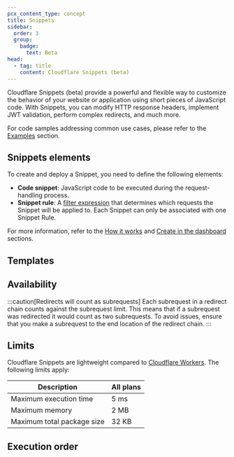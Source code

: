 ```yaml
---
pcx_content_type: concept
title: Snippets
sidebar:
  order: 3
  group:
    badge:
      text: Beta
head:
  - tag: title
    content: Cloudflare Snippets (beta)
---
```



Cloudflare Snippets (beta) provide a powerful and flexible way to customize the behavior of your website or application using short pieces of JavaScript code. With Snippets, you can modify HTTP response headers, implement <GlossaryTooltip term="JSON web token (JWT)" prepend="JSON web token (JWT) is ">JWT</GlossaryTooltip> validation, perform complex <GlossaryTooltip term="redirect">redirects</GlossaryTooltip>, and much more.

For code samples addressing common use cases, please refer to the [Examples](/rules/snippets/examples/) section.

## Snippets elements

To create and deploy a Snippet, you need to define the following elements:

- **Code snippet**: JavaScript code to be executed during the request-handling process.
- **Snippet rule**: A [filter expression](/ruleset-engine/rules-language/expressions/) that determines which requests the Snippet will be applied to. Each Snippet can only be associated with one Snippet Rule.

For more information, refer to the [How it works](/rules/snippets/how-it-works/) and [Create in the dashboard](/rules/snippets/create-dashboard/) sections.

## Templates

<Render file="rules-templates" />

## Availability

<FeatureTable id="rules.snippets" />

:::caution[Redirects will count as subrequests]
Each <GlossaryTooltip term="Snippets subrequest" prepend="A subrequest is ">subrequest</GlossaryTooltip> in a redirect chain counts against the subrequest limit. This means that if a subrequest was redirected it would count as two subrequests. To avoid issues, ensure that you make a subrequest to the end location of the redirect chain.
:::

## Limits

Cloudflare Snippets are lightweight compared to [Cloudflare Workers](/workers/). The following limits apply:

| Description                | All plans |
| -------------------------- | --------- |
| Maximum execution time     | 5 ms      |
| Maximum memory             | 2 MB      |
| Maximum total package size | 32 KB     |

## Execution order

<Render file="product-execution-order" />
